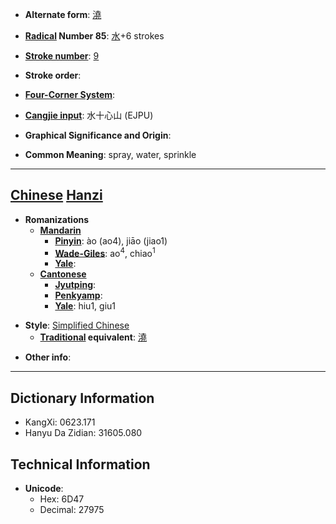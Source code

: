 * '''Alternate form''': [[澆]]

* '''[[Wiktionary:Chinese radical index| Radical]] Number 85''': [[Wiktionary:Chinese radical index 水|水]]+6 strokes

* '''[[Wiktionary:Chinese total strokes index|Stroke number]]''': [[Wiktionary:Chinese total strokes index 9|9]]

* '''Stroke order''': 

* '''[[Wiktionary:Chinese four corner index|Four-Corner System]]''': 

* '''[[Wiktionary:Chinese Cangjie index|Cangjie input]]''': 水十心山 (EJPU)

* '''Graphical Significance and Origin''': 

* '''Common Meaning''': spray, water, sprinkle

----

== [[Chinese]] [[Hanzi]] ==

* '''Romanizations'''
** '''[[Mandarin]]'''
*** '''[[Pinyin]]''': ào (ao4), jiāo (jiao1)
*** '''[[Wade-Giles]]''': ao<sup>4</sup>, chiao<sup>1</sup>
*** '''[[Yale]]''': 
** '''[[Cantonese]]'''
*** '''[[Jyutping]]''':
*** '''[[Penkyamp]]''': 
*** '''[[Yale]]''': hiu1, giu1

* '''Style''': [[Simplified Chinese]] 
** '''[[Traditional Chinese|Traditional]] equivalent''': [[澆]]

* '''Other info''': 

----

== Dictionary Information ==

* KangXi: 0623.171
* Hanyu Da Zidian: 31605.080

== Technical Information ==

* '''Unicode''':
** Hex: 6D47
** Decimal: 27975